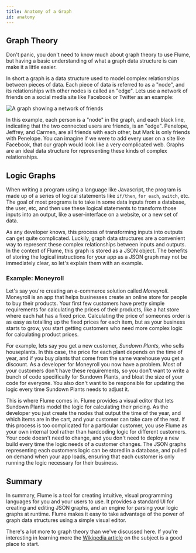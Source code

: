 ```yaml
---
title: Anatomy of a Graph
id: anatomy
---
```


## Graph Theory

Don't panic, you don't need to know much about graph theory to use Flume, but having a basic understanding of what a graph data structure is can make it a little easier.

In short a graph is a data structure used to model complex relationships between pieces of data. Each piece of data is referred to as a "node", and its relationships with other nodes is called an "edge". Lets use a network of friends on a social media site like Facebook or Twitter as an example:

![A graph showing a network of friends](/img/friends-graph.svg)

In this example, each person is a "node" in the graph, and each black line, indicating that the two connected users are friends, is an "edge". Penelope, Jeffrey, and Carmen, are all friends with each other, but Mark is only friends with Penelope. You can imagine if we were to add every user on a site like Facebook, that our graph would look like a very complicated web. Graphs are an ideal data structure for representing these kinds of complex relationships.

## Logic Graphs

When writing a program using a language like Javascript, the program is made up of a series of logical statements like `if/then`, `for each`, `switch`, etc. The goal of most programs is to take in some data inputs from a database, the user, etc, and then use these logical statements to transform those inputs into an output, like a user-interface on a website, or a new set of data.

As any developer knows, this process of transforming inputs into outputs can get quite complicated. Luckily, graph data structures are a convenient way to represent these complex relationships between inputs and outputs. In the context of Flume, this graph is stored as a JSON object. The benefits of storing the logical instructions for your app as a JSON graph may not be immediately clear, so let's explain them with an example.

### Example: Moneyroll

Let's say you're creating an e-commerce solution called _Moneyroll_. Moneyroll is an app that helps businesses create an online store for people to buy their products. Your first few customers have pretty simple requirements for calculating the prices of their products, like a hat store where each hat has a fixed price. Calculating the price of someones order is as easy as totalling up the fixed prices for each item, but as your business starts to grow, you start getting customers who need more complex logic for calculating product prices.

For example, lets say you get a new customer, _Sundown Plants_, who sells houseplants. In this case, the price for each plant depends on the time of year, and if you buy plants that come from the same warehouse you get a discount. As a developer for Moneyroll you now have a problem. Most of your customers don't have these requirements, so you don't want to write a bunch of code specifically for Sundown Plants, and bloat the size of your code for everyone. You also don't want to be responsible for updating the logic every time Sundown Plants needs to adjust it.

This is where Flume comes in. Flume provides a visual editor that lets Sundown Plants model the logic for calculating their pricing. As the developer you just create the nodes that output the time of the year, and which items are in the cart, and your customer can take care of the rest. If this process is too complicated for a particular customer, you use Flume as your own internal tool rather than hardcoding logic for different customers. Your code doesn't need to change, and you don't need to deploy a new build every time the logic needs of a customer changes. The JSON graphs representing each customers logic can be stored in a database, and pulled on demand when your app loads, ensuring that each customer is only running the logic necessary for their business.

## Summary

In summary, Flume is a tool for creating intuitive, visual programming languages for you and your users to use. It provides a standard UI for creating and editing JSON graphs, and an engine for parsing your logic graphs at runtime. Flume makes it easy to take advantage of the power of graph data structures using a simple visual editor.

There's a lot more to graph theory than we've discussed here. If you're interesting in learning more the [Wikipedia article](https://en.wikipedia.org/wiki/Graph_theory) on the subject is a good place to start.
